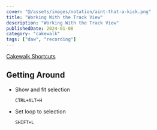 ```yaml
---
cover: "@/assets/images/notation/aint-that-a-kick.png"
title: "Working With the Track View"
description: "Working With the Track View"
publishedDate: 2024-01-08
category: "cakewalk"
tags: ["daw", "recording"]
---
```


[Cakewalk Shortcuts](https://help.cakewalk.com/hc/en-us/articles/360036997613-Keyboard-Shortcuts)

## Getting Around

- Show and fit selection

  `CTRL+ALT+H`

- Set loop to selection

  `SHIFT+L`
